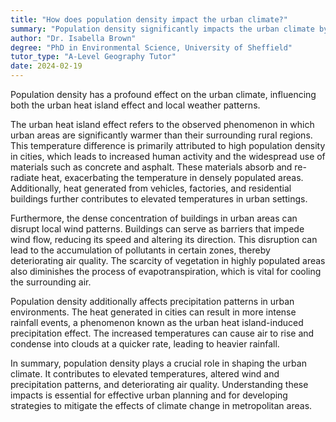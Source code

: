 ```yaml
---
title: "How does population density impact the urban climate?"
summary: "Population density significantly impacts the urban climate by contributing to the urban heat island effect and altering local weather patterns."
author: "Dr. Isabella Brown"
degree: "PhD in Environmental Science, University of Sheffield"
tutor_type: "A-Level Geography Tutor"
date: 2024-02-19
---
```


Population density has a profound effect on the urban climate, influencing both the urban heat island effect and local weather patterns.

The urban heat island effect refers to the observed phenomenon in which urban areas are significantly warmer than their surrounding rural regions. This temperature difference is primarily attributed to high population density in cities, which leads to increased human activity and the widespread use of materials such as concrete and asphalt. These materials absorb and re-radiate heat, exacerbating the temperature in densely populated areas. Additionally, heat generated from vehicles, factories, and residential buildings further contributes to elevated temperatures in urban settings.

Furthermore, the dense concentration of buildings in urban areas can disrupt local wind patterns. Buildings can serve as barriers that impede wind flow, reducing its speed and altering its direction. This disruption can lead to the accumulation of pollutants in certain zones, thereby deteriorating air quality. The scarcity of vegetation in highly populated areas also diminishes the process of evapotranspiration, which is vital for cooling the surrounding air.

Population density additionally affects precipitation patterns in urban environments. The heat generated in cities can result in more intense rainfall events, a phenomenon known as the urban heat island-induced precipitation effect. The increased temperatures can cause air to rise and condense into clouds at a quicker rate, leading to heavier rainfall.

In summary, population density plays a crucial role in shaping the urban climate. It contributes to elevated temperatures, altered wind and precipitation patterns, and deteriorating air quality. Understanding these impacts is essential for effective urban planning and for developing strategies to mitigate the effects of climate change in metropolitan areas.
    